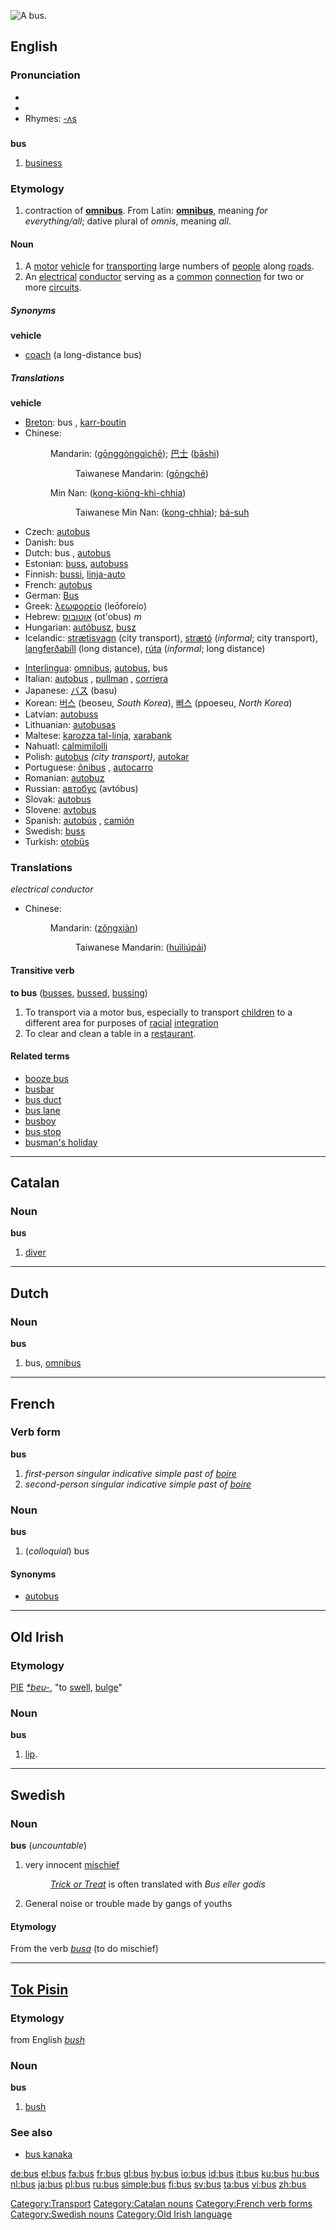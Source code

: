 [[Image:Kintetsu Bus 001 JPN.jpg|thumb|right|A bus.]]
{{see|Bus|buss}}
==English==

===Pronunciation===
*{{IPA|/ˈbɐs/}}
*{{SAMPA|/bVs/}}
*Rhymes: [[Rhymes:English:-ʌs|-ʌs]]

==={{abbreviation}}===
'''bus'''
# [[business]]

===Etymology===
# contraction of '''[[omnibus]]'''. From Latin: '''[[omnibus]]''', meaning ''for everything/all''; dative plural of ''omnis'', meaning ''all''.

====Noun====
{{en-noun|pl=buses}}

# A [[motor]] [[vehicle]] for [[transport]]ing large numbers of [[people]] along [[road]]s.
# An [[electrical]] [[conductor]] serving as a [[common]] [[connection]] for two or more [[circuit]]s.
[[Category:Transport]]

=====Synonyms=====
'''vehicle'''
* {{UK}} [[coach]] (a long-distance bus)

=====Translations=====
'''vehicle'''
{{top}}
*[[Breton]]: bus {{m}}, [[karr-boutin]] {{m}}
*Chinese:
*:Mandarin: {{zh-ts|公共汽車|公共汽车}} ([[gōnggòngqìchē]]); [[巴士]] ([[bāshì]])
*::Taiwanese Mandarin: {{zh-ts|公車|公车}} ([[gōngchē]])
*:Min Nan: {{zh-ts|公共汽車|公共汽车}} ([[kong-kiōng-khì-chhia]])
*::Taiwanese Min Nan: {{zh-ts|公車|公车}} ([[kong-chhia]]); [[bá-suh]]
*Czech: [[autobus]] {{m}}
*Danish: bus
*Dutch: bus {{m}}, [[autobus]] {{m}}
*Estonian: [[buss]], [[autobuss]]
*Finnish: [[bussi]], [[linja-auto]]
*French: [[autobus]]
*German: [[Bus]] {{m}}
*Greek: [[λεωφορείο]] (leōforeío) {{n}}
*Hebrew: [[אוטובוס]] (ot'obus) ''m''
*Hungarian: [[autóbusz]], [[busz]]
*Icelandic: [[strætisvagn]] {{m}} (city transport), [[strætó]] {{m}} (''informal''; city transport), [[langferðabíll]] {{m}} (long distance), [[rúta]] {{f}} (''informal''; long distance)
{{mid}}
*[[Interlingua]]: [[omnibus]], [[autobus]], bus
*Italian: [[autobus]] {{m}}, [[pullman]] {{m}}, [[corriera]] {{f}}
*Japanese: [[バス]] (basu)
*Korean: [[버스]] (beoseu, ''South Korea''), [[뻐스]] (ppoeseu, ''North Korea'')
*Latvian: [[autobuss]]
*Lithuanian: [[autobusas]] {{m}}
*Maltese: [[karozza tal-linja]], [[xarabank]]
*Nahuatl: [[calmimilolli]]
*Polish: [[autobus]] {{m}} ''(city transport)'', [[autokar]] {{m}}
*Portuguese: [[ônibus]] {{m}}, [[autocarro]] {{m}}
*Romanian: [[autobuz]] {{n}}
*Russian: [[автобус]] (avtóbus) {{m}}
*Slovak: [[autobus]] {{m}}
*Slovene: [[avtobus]] {{m}}
*Spanish: [[autobús]] {{m}}, [[camión]] {{m}}
*Swedish: [[buss#Swedish|buss]] {{c}}
*Turkish: [[otobüs]]
{{bottom}}

===Translations===
''electrical conductor''
*Chinese:
*:Mandarin: {{zh-ts|總線|总线}} ([[zǒngxiàn]])
*::Taiwanese Mandarin: {{zh-ts|匯流排|汇流排}} ([[huìliúpái]])

====Transitive verb====
'''to bus''' ([[busses]], [[bussed]], [[bussing]])

# To transport via a motor bus, especially to transport [[children]] to a different area for purposes of [[racial]] [[integration]]
# To clear and clean a table in a [[restaurant]].

====Related terms====
*[[booze bus]]
*[[busbar]]
*[[bus duct]]
*[[bus lane]]
*[[busboy]]
*[[bus stop]]
*[[busman's holiday]]

----

==Catalan==

===Noun===
'''bus'''

# [[diver]]

[[Category:Catalan nouns]]


----
==Dutch==

===Noun===
'''bus''' {{m}}

# bus, [[omnibus]]


----
==French==

===Verb form===
'''bus'''

# ''first-person singular indicative simple past of [[boire]]''
# ''second-person singular indicative simple past of [[boire]]''
[[Category:French verb forms]]

===Noun===
'''bus''' {{m}}

# (''colloquial'') bus

====Synonyms====
*[[autobus]]

----

==Old Irish==

===Etymology===
[[PIE]] ''[[*beu-]]'', "to [[swell]], [[bulge]]"

===Noun===
'''bus'''
#[[lip]].

----

==Swedish==

===Noun===
'''bus''' {{n}} (''uncountable'')

#very innocent [[mischief]]
#:''[[Trick or Treat]]'' is often translated with ''Bus eller godis''
#General noise or trouble made by gangs of youths

====Etymology====
From the verb ''[[busa#Swedish|busa]]'' (to do mischief)

[[Category:Swedish nouns]]


----

==[[Tok Pisin]]==

===Etymology===
from English ''[[bush]]''

===Noun===
'''bus'''
# [[bush]]

===See also===
*[[bus kanaka]]

[[Category:Old Irish language]]

[[de:bus]]
[[el:bus]]
[[fa:bus]]
[[fr:bus]]
[[gl:bus]]
[[hy:bus]]
[[io:bus]]
[[id:bus]]
[[it:bus]]
[[ku:bus]]
[[hu:bus]]
[[nl:bus]]
[[ja:bus]]
[[pl:bus]]
[[ru:bus]]
[[simple:bus]]
[[fi:bus]]
[[sv:bus]]
[[ta:bus]]
[[vi:bus]]
[[zh:bus]]